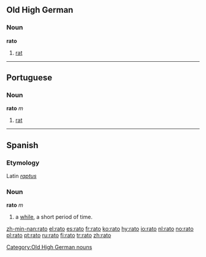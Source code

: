 ==Old High German==
===Noun===
'''rato'''

# [[rat]]

[[Category:Old High German nouns]]

----

==Portuguese==
===Noun===
'''rato''' ''m''

# [[rat]]

----

==Spanish==
===Etymology===
Latin ''[[raptus]]''
===Noun===
'''rato''' ''m''

# a [[while]], a short period of time.

[[zh-min-nan:rato]]
[[el:rato]]
[[es:rato]]
[[fr:rato]]
[[ko:rato]]
[[hy:rato]]
[[io:rato]]
[[nl:rato]]
[[no:rato]]
[[pl:rato]]
[[pt:rato]]
[[ru:rato]]
[[fi:rato]]
[[tr:rato]]
[[zh:rato]]